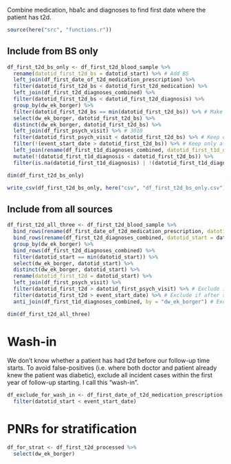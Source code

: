 Combine medication, hba1c and diagnoses to find first date where the patient has t2d.

```r
source(here("src", "functions.r"))
```


## Include from BS only
```r
df_first_t2d_bs_only <- df_first_t2d_blood_sample %>% 
  rename(datotid_first_t2d_bs = datotid_start) %>% # Add BS
  left_join(df_first_date_of_t2d_medication_prescription) %>% 
  filter(datotid_first_t2d_bs < datotid_first_t2d_medication) %>% 
  left_join(df_first_t2d_diagnoses_combined) %>% 
  filter(datotid_first_t2d_bs < datotid_first_t2d_diagnosis) %>% 
  group_by(dw_ek_borger) %>% 
  filter(datotid_first_t2d_bs == min(datotid_first_t2d_bs)) %>% # Make sure to only have one record per patient
  select(dw_ek_borger, datotid_first_t2d_bs) %>% 
  distinct(dw_ek_borger, datotid_first_t2d_bs) %>% 
  left_join(df_first_psych_visit) %>% # 3010
  filter(datotid_first_psych_visit < datotid_first_t2d_bs) %>% # Keep only if diabetes is diagnosed after first psych visit: 810
  filter(!(event_start_date > datotid_first_t2d_bs)) %>% # Keep only after cohort start date: 606
  left_join(rename(df_first_t1d_diagnoses_combined, datotid_first_t1d_diagnosis = datotid_start), by = "dw_ek_borger") %>% 
  mutate(!(datotid_first_t1d_diagnosis < datotid_first_t2d_bs)) %>% 
  filter(is.na(datotid_first_t1d_diagnosis) | !(datotid_first_t1d_diagnosis < datotid_first_t2d_bs)) # Keep only if no t1d diagnosis before t2d: 601

dim(df_first_t2d_bs_only)
```

```r
write_csv(df_first_t2d_bs_only, here("csv", "df_first_t2d_bs_only.csv"))
```

## Include from all sources
```r
df_first_t2d_all_three <- df_first_t2d_blood_sample %>% 
  bind_rows(rename(df_first_date_of_t2d_medication_prescription, datotid_start = datotid_first_t2d_medication)) %>% 
  bind_rows(rename(df_first_t2d_diagnoses_combined, datotid_start = datotid_first_t2d_diagnosis)) %>% 
  group_by(dw_ek_borger) %>% 
  bind_rows(df_first_t2d_diagnoses_combined) %>% 
  filter(datotid_start == min(datotid_start)) %>% 
  select(dw_ek_borger, datotid_start) %>% 
  distinct(dw_ek_borger, datotid_start) %>% 
  rename(datotid_first_t2d = datotid_start) %>% 
  left_join(df_first_psych_visit) %>%
  filter(datotid_first_t2d > datotid_first_psych_visit) %>% # Exclude if after first psychiatric visit
  filter(datotid_first_t2d > event_start_date) %>% # Exclude if after start date
  anti_join(df_first_t1d_diagnoses_combined, by = "dw_ek_borger") # Exclude if previous T1D - removes 120

dim(df_first_t2d_all_three)
```

# Wash-in
We don't know whether a patient has had t2d before our follow-up time starts. To avoid false-positives (i.e. where both doctor and patient already knew the patient was diabetic), exclude all incident cases within the first year of follow-up starting. I call this "wash-in".

```r
df_exclude_for_wash_in <- df_first_date_of_t2d_medication_prescription %>% 
  filter(datotid_start < event_start_date)
```



# PNRs for stratification
```r
df_for_strat <- df_first_t2d_processed %>% 
  select(dw_ek_borger)
```

```r

```

